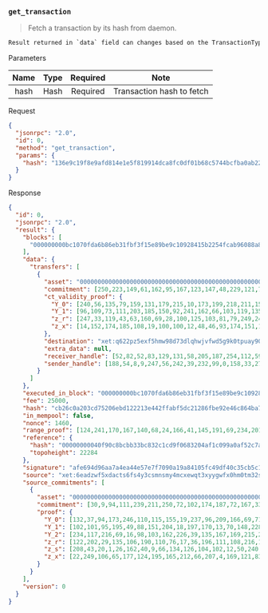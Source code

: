 ### `get_transaction`

> Fetch a transaction by its hash from daemon.

```txt
Result returned in `data` field can changes based on the TransactionType (transfer, burn, Smart Contract call, Deploy Code..)
```

Parameters

| Name | Type | Required |            Note           |
|:----:|:----:|:--------:|:-------------------------:|
| hash | Hash | Required | Transaction hash to fetch |

Request

```json
{
  "jsonrpc": "2.0",
  "id": 0,
  "method": "get_transaction",
  "params": {
    "hash": "136e9c19f8e9afd814e1e5f819914dca8fc0df01b68c5744bcfba0ab224dc0c2"
  }
}
```

Response

```json
{
  "id": 0,
  "jsonrpc": "2.0",
  "result": {
    "blocks": [
      "000000000bc1070fda6b86eb31fbf3f15e89be9c10928415b2254fcab96088a8"
    ],
    "data": {
      "transfers": [
        {
          "asset": "0000000000000000000000000000000000000000000000000000000000000000",
          "commitment": [250,223,149,61,162,95,167,123,147,48,229,121,70,107,159,33,93,138,52,125,112,67,196,92,229,122,189,104,59,206,43,3],
          "ct_validity_proof": {
            "Y_0": [240,56,135,79,159,131,179,215,10,173,199,218,211,152,3,119,177,130,82,11,186,45,189,4,177,242,57,215,208,18,156,38],
            "Y_1": [96,109,73,111,203,185,150,92,241,162,66,103,119,135,244,47,3,4,209,167,173,37,0,236,45,151,150,224,127,169,46,98],
            "z_r": [247,33,119,43,63,160,69,28,100,125,103,81,79,249,247,99,157,207,253,92,251,107,237,126,108,197,226,7,133,176,88,6],
            "z_x": [14,152,174,185,108,19,100,100,12,48,46,93,174,151,157,155,162,90,148,78,33,36,50,119,249,77,198,234,175,143,198,12]
          },
          "destination": "xet:q622pz5exf5hmw98d73dlqhwjvfwd5g9k0tpuay90ga634c64cgsqczfmvx",
          "extra_data": null,
          "receiver_handle": [52,82,52,83,129,131,58,205,187,254,112,59,69,128,62,11,42,203,113,2,123,33,239,179,17,203,49,51,16,145,7,106],
          "sender_handle": [188,54,8,9,247,56,242,39,232,99,0,158,33,27,235,151,179,101,72,71,175,255,7,240,45,159,243,241,91,139,140,6]
        }
      ]
    },
    "executed_in_block": "000000000bc1070fda6b86eb31fbf3f15e89be9c10928415b2254fcab96088a8",
    "fee": 25000,
    "hash": "cb26c0a203cd75206ebd122213e442ffabf5dc21286fbe92e46c864ba723dcdd",
    "in_mempool": false,
    "nonce": 1460,
    "range_proof": [124,241,170,167,140,68,24,166,41,145,191,69,234,201,234,239,61,60,99,63,200,141,100,229,15,102,94,188,248,30,4,48,42,120,154,41,222,76,118,151,244,51,113,250,217,83,96,203,197,148,184,74,60,166,241,160,143,102,62,155,215,38,37,122,42,248,247,186,179,253,194,35,207,139,39,187,239,147,82,62,108,59,155,205,191,135,218,57,36,189,189,84,151,1,39,107,208,196,174,14,189,108,152,135,212,165,216,216,5,92,113,45,238,54,128,107,187,198,112,167,232,179,104,254,250,231,189,87,82,52,38,254,193,108,172,216,158,181,100,119,124,16,138,131,228,171,63,181,25,3,110,91,165,101,94,170,238,103,98,3,174,73,71,183,231,165,105,188,78,62,176,243,8,136,227,139,43,32,142,224,69,103,152,64,121,148,80,249,71,245,153,9,64,81,107,254,25,185,43,46,168,157,255,232,217,255,98,1,206,13,161,124,126,241,83,166,157,151,195,71,84,244,83,3,240,39,164,253,188,212,254,252,17,100,140,197,27,29,30,222,188,172,39,143,135,203,210,18,203,59,67,207,192,90,152,78,144,105,115,204,215,73,135,212,0,102,83,236,36,167,123,128,246,39,64,76,38,214,230,158,211,115,69,55,26,124,130,127,88,49,80,53,74,123,64,176,12,181,200,168,101,218,106,7,2,82,77,24,152,118,19,230,145,194,226,230,4,106,233,1,18,49,98,210,85,137,0,175,91,101,139,123,205,99,221,6,250,28,16,139,248,161,202,43,143,57,24,103,74,77,56,77,160,128,80,105,27,166,46,236,142,138,52,118,129,246,186,14,159,85,134,22,22,125,144,1,248,84,165,160,71,108,116,103,162,198,160,167,110,45,106,26,193,118,110,104,165,91,81,98,236,144,142,109,13,83,10,14,56,117,231,93,105,76,186,89,178,230,151,186,254,145,134,135,112,48,213,215,243,237,174,89,170,71,151,125,185,140,234,66,44,184,130,122,187,103,22,13,138,180,224,115,92,221,6,143,62,9,188,39,190,20,69,173,44,5,57,147,130,83,45,22,34,159,159,192,123,212,189,97,56,198,4,239,167,31,177,203,2,171,170,121,160,46,185,104,60,24,175,236,123,238,149,49,233,88,127,119,221,221,159,10,234,223,4,56,108,153,103,252,91,128,224,22,240,98,250,111,204,177,49,20,63,229,58,255,177,22,127,15,54,124,38,5,104,241,71,23,110,150,13,123,92,186,79,55,192,15,225,113,95,233,82,69,123,67,239,27,57,149,28,157,121,12,132,26,48,74,31,202,234,140,29,237,180,5,73,171,248,103,27,98,114,222,91,236,211,54,115,32,150,172,148,224,214,174,231,7,232,102,236,255,130,169,169,36,229,25,75,43,80,97,189,23,189,177,215,118,139,164,7,249,193,221,163,78,162,216,149,27,88,168,250,34,158,65,24,219,150,110,41,200,20,40,216,180,150,151,24,81,49,73,179,204,238,34,140,243,130,51,226,56,251,158,86,132,170,107,160,7,88,111,129,136,218,41,43,251,102,232,204,38,228,223,139,49,60,170,245,210,135,41,32,10,27,151,62,177,224,107,94,138,21,49,42,87,3,37,218,213,6,162,121,20,132,241,191,213,46,96,142,169,44,57,44,12],
    "reference": {
      "hash": "00000000040f90c8bcbb33bc832c1cd9f0683204af1c099a0af52c7a247840f5",
      "topoheight": 22284
    },
    "signature": "afe694d96aa7a4ea44e57e7f7090a19a84105fc49df40c35cb5c1bfe4a949303d8b918e2ccbc38c8058449edcb334883471265743c99be39180a574d2adbfd05",
    "source": "xet:6eadzwf5xdacts6fs4y3csmnsmy4mcxewqt3xyygwfx0hm0tm32sqxdy9zk",
    "source_commitments": [
      {
        "asset": "0000000000000000000000000000000000000000000000000000000000000000",
        "commitment": [30,9,94,111,239,211,250,72,102,174,187,72,167,33,129,6,73,190,134,190,64,225,59,197,136,241,222,65,35,83,225,102],
        "proof": {
          "Y_0": [132,37,94,173,246,110,115,155,19,237,96,209,166,69,71,48,84,116,64,118,81,92,49,175,166,52,213,167,139,99,75,38],
          "Y_1": [102,101,95,195,49,88,151,204,18,197,170,13,70,148,228,161,246,36,215,153,249,144,136,193,100,236,238,129,206,102,140,27],
          "Y_2": [234,117,216,69,16,98,103,162,226,39,135,167,169,215,205,93,1,40,42,42,60,88,141,35,184,20,218,7,0,100,157,73],
          "z_r": [122,202,29,135,106,190,110,76,17,36,196,111,108,216,183,199,156,138,71,134,212,70,62,172,134,206,177,180,146,172,189,15],
          "z_s": [208,43,20,1,26,162,40,9,66,134,126,104,102,12,50,240,94,101,51,44,124,226,219,41,167,143,62,77,157,35,190,8],
          "z_x": [22,249,106,65,177,124,195,165,212,66,207,4,169,121,83,133,125,240,201,94,62,73,202,42,185,86,23,215,117,198,206,15]
        }
      }
    ],
    "version": 0
  }
}
```